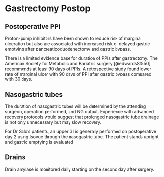 # Gastrectomy Postop

## Postoperative PPI

Proton-pump inhibitors have been shown to reduce risk of marginal ulceration but also are associated with increased risk of delayed gastric emptying after pancreaticoduodenectomy and gastric bypass.

There is a limited evidence base for duration of PPIs after gastrectomy.  The American Society for Metabolic and Bariatric surgery [@edwardsS1550] recommends at least 90 days of PPIs. A retrospective study found lower rate of marginal ulcer with 90 days of PPI after gastric bypass compared with 30 days.

## Nasogastric tubes

The duration of nasogastric tubes will be determined by the attending surgeon, operation performed, and NG output. Experience with advanced recovery protocols would suggest that prolonged nasogastric tube drainage is not only unnecessary but may slow recovery.

For Dr Salo's patients, an upper GI is generally performed on postoperative day 2 using Isovue through the nasogastric tube. The patient stands upright and gastric emptying is evaluated

## Drains

Drain amylase is monitored daily starting on the second day after surgery.